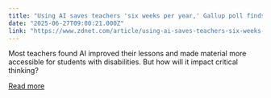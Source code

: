 ```yaml
---
title: "Using AI saves teachers 'six weeks per year,' Gallup poll finds - but at what cost?"
date: "2025-06-27T09:00:21.000Z"
link: "https://www.zdnet.com/article/using-ai-saves-teachers-six-weeks-per-year-gallup-poll-finds/"
---
```


Most teachers found AI improved their lessons and made material more accessible for students with disabilities. But how will it impact critical thinking?

[Read more](https://www.zdnet.com/article/using-ai-saves-teachers-six-weeks-per-year-gallup-poll-finds/)
